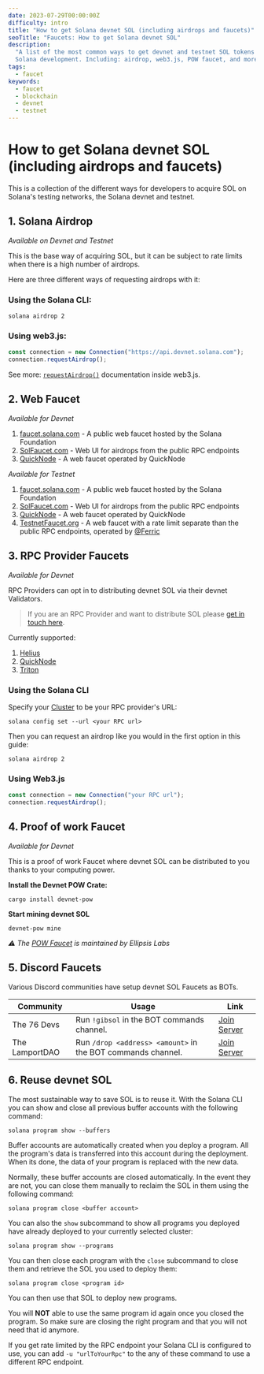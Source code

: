 ```yaml
---
date: 2023-07-29T00:00:00Z
difficulty: intro
title: "How to get Solana devnet SOL (including airdrops and faucets)"
seoTitle: "Faucets: How to get Solana devnet SOL"
description:
  "A list of the most common ways to get devnet and testnet SOL tokens for
  Solana development. Including: airdrop, web3.js, POW faucet, and more."
tags:
  - faucet
keywords:
  - faucet
  - blockchain
  - devnet
  - testnet
---
```


# How to get Solana devnet SOL (including airdrops and faucets)

This is a collection of the different ways for developers to acquire SOL on
Solana's testing networks, the Solana devnet and testnet.

## 1. Solana Airdrop

_Available on Devnet and Testnet_

This is the base way of acquiring SOL, but it can be subject to rate limits when
there is a high number of airdrops.

Here are three different ways of requesting airdrops with it:

### Using the Solana CLI:

```shell
solana airdrop 2
```

### Using web3.js:

```js
const connection = new Connection("https://api.devnet.solana.com");
connection.requestAirdrop();
```

See more:
[`requestAirdrop()`](https://solana-labs.github.io/solana-web3.js/v1.x/classes/Connection.html#requestAirdrop)
documentation inside web3.js.

## 2. Web Faucet

_Available for Devnet_

1. [faucet.solana.com](https://faucet.solana.com) - A public web faucet hosted
   by the Solana Foundation
2. [SolFaucet.com](https://solfaucet.com/) - Web UI for airdrops from the public
   RPC endpoints
3. [QuickNode](https://faucet.quicknode.com/solana/devnet) - A web faucet
   operated by QuickNode

_Available for Testnet_

1. [faucet.solana.com](https://faucet.solana.com) - A public web faucet hosted
   by the Solana Foundation
2. [SolFaucet.com](https://solfaucet.com/) - Web UI for airdrops from the public
   RPC endpoints
3. [QuickNode](https://faucet.quicknode.com/solana/testnet) - A web faucet
   operated by QuickNode
4. [TestnetFaucet.org](https://testnetfaucet.org) - A web faucet with a rate
   limit separate than the public RPC endpoints, operated by
   [@Ferric](https://twitter.com/ferric)

## 3. RPC Provider Faucets

_Available for Devnet_

RPC Providers can opt in to distributing devnet SOL via their devnet Validators.

> If you are an RPC Provider and want to distribute SOL please
> [get in touch here](https://c852ena8x5c.typeform.com/to/cUj1iRhS).

Currently supported:

1. [Helius](https://www.helius.dev/)
2. [QuickNode](https://faucet.quicknode.com/solana/devnet)
3. [Triton](https://triton.one/)

### Using the Solana CLI

Specify your [Cluster](/docs/references/clusters) to be your RPC provider's URL:

```shell
solana config set --url <your RPC url>
```

Then you can request an airdrop like you would in the first option in this
guide:

```shell
solana airdrop 2
```

### Using Web3.js

```js
const connection = new Connection("your RPC url");
connection.requestAirdrop();
```

## 4. Proof of work Faucet

_Available for Devnet_

This is a proof of work Faucet where devnet SOL can be distributed to you thanks
to your computing power.

**Install the Devnet POW Crate:**

```shell
cargo install devnet-pow
```

**Start mining devnet SOL**

```shell
devnet-pow mine
```

_⚠️ The [POW Faucet](https://github.com/jarry-xiao/proof-of-work-faucet) is
maintained by Ellipsis Labs_

## 5. Discord Faucets

Various Discord communities have setup devnet SOL Faucets as BOTs.

| Community      | Usage                                                       | Link                                         |
| -------------- | ----------------------------------------------------------- | -------------------------------------------- |
| The 76 Devs    | Run `!gibsol` in the BOT commands channel.                  | [Join Server](https://discord.gg/RrChGyDeRv) |
| The LamportDAO | Run `/drop <address> <amount>` in the BOT commands channel. | [Join Server](https://discord.gg/JBVrJgtFkq) |

## 6. Reuse devnet SOL

The most sustainable way to save SOL is to reuse it. With the Solana CLI you can
show and close all previous buffer accounts with the following command:

```shell
solana program show --buffers
```

<Callout title="What's a buffer account?">

Buffer accounts are automatically created when you deploy a program. All the
program's data is transferred into this account during the deployment. When its
done, the data of your program is replaced with the new data.

</Callout>

Normally, these buffer accounts are closed automatically. In the event they are
not, you can close them manually to reclaim the SOL in them using the following
command:

```shell
solana program close <buffer account>
```

You can also the `show` subcommand to show all programs you deployed have
already deployed to your currently selected cluster:

```shell
solana program show --programs
```

You can then close each program with the `close` subcommand to close them and
retrieve the SOL you used to deploy them:

```shell
solana program close <program id>
```

You can then use that SOL to deploy new programs.

<Callout type="warn">

You will **NOT** able to use the same program id again once you closed the
program. So make sure are closing the right program and that you will not need
that id anymore.

If you get rate limited by the RPC endpoint your Solana CLI is configured to
use, you can add `-u "urlToYourRpc"` to the any of these command to use a
different RPC endpoint.

</Callout>
